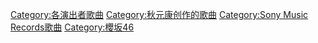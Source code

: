 [[Category:各演出者歌曲|Category:各演出者歌曲]]
[[Category:秋元康创作的歌曲|Category:秋元康创作的歌曲]]
[[Category:Sony_Music_Records歌曲|Category:Sony Music Records歌曲]]
[[Category:櫻坂46|Category:櫻坂46]]